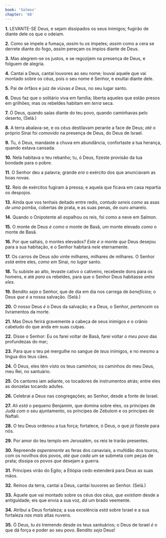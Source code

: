 ```yaml
---
book: 'Salmos'
chapter: '68'
---
```


**1.** LEVANTE-SE Deus, e sejam dissipados os seus inimigos; fugirão de diante dele os que o odeiam.

**2.** Como se impele a fumaça, *assim* tu *os* impeles; *assim* como a cera se derrete diante do fogo, *assim* pereçam os ímpios diante de Deus.

**3.** Mas alegrem-se os justos, e se regozijem na presença de Deus, e folguem de alegria.

**4.** Cantai a Deus, cantai louvores ao seu nome; louvai aquele que vai montado sobre os céus, pois o seu nome é Senhor, e exultai diante dele.

**5.** Pai de órfãos e juiz de viúvas *é* Deus, no seu lugar santo.

**6.** Deus faz que o solitário viva em família; liberta aqueles que estão presos em grilhões; mas os rebeldes habitam em *terra* seca.

**7.** Ó Deus, quando saías diante do teu povo, quando caminhavas pelo deserto, (Selá.)

**8.** A terra abalava-se, e os céus destilavam perante a face de Deus; *até* o próprio Sinai foi *comovido* na presença de Deus, do Deus de Israel.

**9.** Tu, ó Deus, mandaste a chuva em abundância, confortaste a tua herança, quando estava cansada.

**10.** Nela habitava o teu rebanho; tu, ó Deus, fizeste provisão da tua bondade para o pobre.

**11.** O Senhor deu a palavra; grande *era* o exército dos que anunciavam as boas novas.

**12.** Reis de exércitos fugiram à pressa; e aquela que ficava em casa repartia os despojos.

**13.** Ainda que vos tenhais deitado entre redis, *contudo sereis como* as asas *de uma* pomba, cobertas de prata, e as suas penas, de ouro amarelo.

**14.** Quando o Onipotente ali espalhou os reis, foi como a neve em Salmon.

**15.** O monte de Deus *é* *como* o monte de Basã, *um* monte elevado *como* o monte de Basã.

**16.** Por que saltais, ó montes elevados? *Este é o* monte *que* Deus desejou para a sua habitação, e o Senhor habitará *nele* eternamente.

**17.** Os carros de Deus *são* vinte milhares, milhares de milhares. O Senhor *está* entre eles, *como em* Sinai, no *lugar* santo.

**18.** Tu subiste ao alto, levaste cativo o cativeiro, recebeste dons para os homens, e até *para* os rebeldes, para que o Senhor Deus habitasse *entre eles*.

**19.** Bendito *seja* o Senhor, que de dia em dia nos carrega de *benefícios;* o Deus *que é* a nossa salvação. (Selá.)

**20.** O nosso Deus *é* o Deus da salvação; e a Deus, o Senhor, *pertencem* os livramentos da morte.

**21.** Mas Deus ferirá gravemente a cabeça de seus inimigos *e* o crânio cabeludo do que anda em suas culpas.

**22.** Disse o Senhor: Eu os farei voltar de Basã, farei voltar *o meu povo* das profundezas do mar;

**23.** Para que o teu pé mergulhe no sangue de *teus* inimigos, e no mesmo a língua dos teus cães.

**24.** Ó Deus, eles têm visto os teus caminhos; os caminhos do meu Deus, meu Rei, no santuário.

**25.** Os cantores iam adiante, os tocadores de instrumentos atrás; entre eles as donzelas tocando adufes.

**26.** Celebrai a Deus nas congregações; ao Senhor, desde a fonte de Israel.

**27.** Ali *está* o pequeno Benjamim, que domina sobre eles, os príncipes de Judá *com* o seu ajuntamento, os príncipes de Zebulom e os príncipes de Naftali.

**28.** O teu Deus ordenou a tua força; fortalece, ó Deus, o que *já* fizeste para nós.

**29.** Por amor do teu templo em Jerusalém, os reis te trarão presentes.

**30.** Repreende *asperamente* as feras dos canaviais, a multidão dos touros, com os novilhos dos povos, *até que cada um* se submeta com peças de prata; dissipa os povos *que* desejam a guerra.

**31.** Príncipes virão do Egito; a Etiópia cedo estenderá para Deus as suas mãos.

**32.** Reinos da terra, cantai a Deus, cantai louvores ao Senhor. (Selá.)

**33.** Àquele que vai montado sobre os céus dos céus, *que existiam* desde a antiguidade; eis que envia a sua voz, *dá* um brado veemente.

**34.** Atribuí a Deus fortaleza; a sua excelência *está* sobre Israel e a sua fortaleza *nas mais* altas nuvens.

**35.** Ó Deus, *tu és* tremendo desde os teus santuários; o Deus de Israel *é* o que dá força e poder ao seu povo. Bendito *seja* Deus!